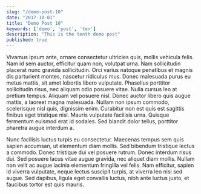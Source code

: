 ```yaml
---
slug: "/demo-post-10"
date: "2017-10-01"
title: "Demo Post 10"
keywords: ['demo', 'post', 'ten']
description: "This is the tenth demo post"
published: true
---
```


Vivamus ipsum ante, ornare consectetur ultricies quis, mollis vehicula felis. Nam id sem auctor, efficitur quam non, volutpat urna. Nam sollicitudin placerat nunc gravida sollicitudin. Orci varius natoque penatibus et magnis dis parturient montes, nascetur ridiculus mus. Donec malesuada purus eu metus mattis, sit amet lobortis libero vulputate. Phasellus porttitor sollicitudin risus, nec aliquam odio posuere vitae. Nulla cursus leo at pretium tempus. Aliquam vel posuere nisl. Donec auctor libero quis augue mattis, a laoreet magna malesuada. Nullam non ipsum commodo, scelerisque nisl quis, dignissim enim. Curabitur non est quis est sagittis finibus eget tristique nisl. Mauris vulputate facilisis urna. Quisque fermentum euismod erat id sodales. Sed blandit dolor tellus, porttitor pharetra augue interdum a.

Nunc facilisis luctus turpis eu consectetur. Maecenas tempus sem quis sapien accumsan, ut elementum diam mollis. Sed bibendum tristique lectus a commodo. Donec tristique dui vel posuere rutrum. Donec interdum risus dui. Sed posuere lacus vitae augue gravida, nec aliquet diam mollis. Nullam non velit ac augue lacinia elementum fringilla vel felis. Nam efficitur, sapien id viverra vulputate, neque lectus suscipit turpis, at viverra leo nisi sed augue. Sed dapibus, ligula eget convallis luctus, nibh ante luctus justo, et faucibus tortor est quis mauris.
